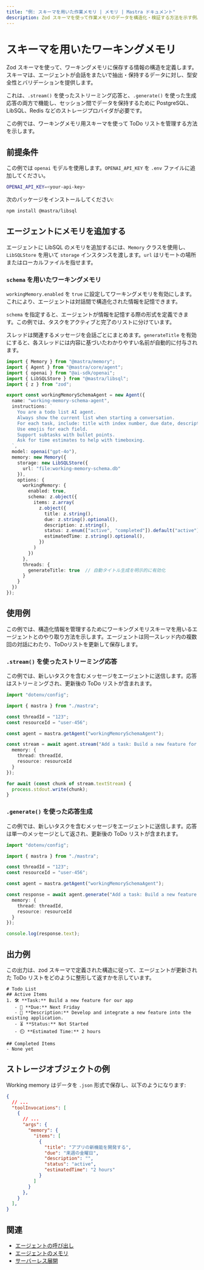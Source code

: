 ```yaml
---
title: "例: スキーマを用いた作業メモリ | メモリ | Mastra ドキュメント"
description: Zod スキーマを使って作業メモリのデータを構造化・検証する方法を示す例。
---
```




# スキーマを用いたワーキングメモリ

Zod スキーマを使って、ワーキングメモリに保存する情報の構造を定義します。スキーマは、エージェントが会話をまたいで抽出・保持するデータに対し、型安全性とバリデーションを提供します。

これは、`.stream()` を使ったストリーミング応答と、`.generate()` を使った生成応答の両方で機能し、セッション間でデータを保持するために PostgreSQL、LibSQL、Redis などのストレージプロバイダが必要です。

この例では、ワーキングメモリ用スキーマを使って ToDo リストを管理する方法を示します。



## 前提条件

この例では `openai` モデルを使用します。`OPENAI_API_KEY` を `.env` ファイルに追加してください。

```bash filename=".env" copy
OPENAI_API_KEY=<your-api-key>
```

次のパッケージをインストールしてください:

```bash copy
npm install @mastra/libsql
```



## エージェントにメモリを追加する

エージェントに LibSQL のメモリを追加するには、`Memory` クラスを使用し、`LibSQLStore` を用いて `storage` インスタンスを渡します。`url` はリモートの場所またはローカルファイルを指せます。

### `schema` を用いたワーキングメモリ

`workingMemory.enabled` を `true` に設定してワーキングメモリを有効にします。これにより、エージェントは対話間で構造化された情報を記憶できます。

`schema` を指定すると、エージェントが情報を記憶する際の形式を定義できます。この例では、タスクをアクティブと完了のリストに分けています。

スレッドは関連するメッセージを会話ごとにまとめます。`generateTitle` を有効にすると、各スレッドには内容に基づいたわかりやすい名前が自動的に付与されます。

```typescript filename="src/mastra/agents/example-working-memory-schema-agent.ts" showLineNumbers copy
import { Memory } from "@mastra/memory";
import { Agent } from "@mastra/core/agent";
import { openai } from "@ai-sdk/openai";
import { LibSQLStore } from "@mastra/libsql";
import { z } from "zod";

export const workingMemorySchemaAgent = new Agent({
  name: "working-memory-schema-agent",
  instructions: `
    You are a todo list AI agent.
    Always show the current list when starting a conversation.
    For each task, include: title with index number, due date, description, status, and estimated time.
    Use emojis for each field.
    Support subtasks with bullet points.
    Ask for time estimates to help with timeboxing.
  `,
  model: openai("gpt-4o"),
  memory: new Memory({
    storage: new LibSQLStore({
      url: "file:working-memory-schema.db"
    }),
    options: {
      workingMemory: {
        enabled: true,
        schema: z.object({
          items: z.array(
            z.object({
              title: z.string(),
              due: z.string().optional(),
              description: z.string(),
              status: z.enum(["active", "completed"]).default("active"),
              estimatedTime: z.string().optional(),
            })
          )
        })
      },
      threads: {
        generateTitle: true  // 自動タイトル生成を明示的に有効化
      }
    }
  })
});
```



## 使用例

この例では、構造化情報を管理するためにワーキングメモリスキーマを用いるエージェントとのやり取り方法を示します。エージェントは同一スレッド内の複数回の対話にわたり、ToDoリストを更新して保存します。

### `.stream()` を使ったストリーミング応答

この例では、新しいタスクを含むメッセージをエージェントに送信します。応答はストリーミングされ、更新後の ToDo リストが含まれます。

```typescript filename="src/test-working-memory-schema-agent.ts" showLineNumbers copy
import "dotenv/config";

import { mastra } from "./mastra";

const threadId = "123";
const resourceId = "user-456";

const agent = mastra.getAgent("workingMemorySchemaAgent");

const stream = await agent.stream("Add a task: Build a new feature for our app. It should take about 2 hours and needs to be done by next Friday.", {
  memory: {
    thread: threadId,
    resource: resourceId
  }
});

for await (const chunk of stream.textStream) {
  process.stdout.write(chunk);
}
```

### `.generate()` を使った応答生成

この例では、新しいタスクを含むメッセージをエージェントに送信します。応答は単一のメッセージとして返され、更新後の ToDo リストが含まれます。

```typescript filename="src/test-working-memory-schema-agent.ts" showLineNumbers copy
import "dotenv/config";

import { mastra } from "./mastra";

const threadId = "123";
const resourceId = "user-456";

const agent = mastra.getAgent("workingMemorySchemaAgent");

const response = await agent.generate("Add a task: Build a new feature for our app. It should take about 2 hours and needs to be done by next Friday.", {
  memory: {
    thread: threadId,
    resource: resourceId
  }
});

console.log(response.text);
```



## 出力例

この出力は、zod スキーマで定義された構造に従って、エージェントが更新された ToDo リストをどのように整形して返すかを示しています。

```text
# Todo List
## Active Items
1. 🛠️ **Task:** Build a new feature for our app
   - 📅 **Due:** Next Friday
   - 📝 **Description:** Develop and integrate a new feature into the existing application.
   - ⏳ **Status:** Not Started
   - ⏲️ **Estimated Time:** 2 hours

## Completed Items
- None yet
```



## ストレージオブジェクトの例

Working memory はデータを `.json` 形式で保存し、以下のようになります:

```json
{
  // ...
  "toolInvocations": [
    {
      // ...
      "args": {
        "memory": {
          "items": [
            {
              "title": "アプリの新機能を開発する",
              "due": "来週の金曜日",
              "description": "",
              "status": "active",
              "estimatedTime": "2 hours"
            }
          ]
        }
      },
    }
  ],
}
```



## 関連

- [エージェントの呼び出し](../agents/calling-agents.mdx#from-the-command-line)
- [エージェントのメモリ](../../docs/agents/agent-memory.mdx)
- [サーバーレス展開](../../docs/deployment/server-deployment.mdx#libsqlstore)

